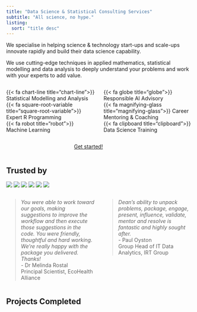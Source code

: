 ```yaml
---
title: "Data Science & Statistical Consulting Services"
subtitle: "All science, no hype."
listing: 
  sort: "title desc"
---
```


We specialise in helping science & technology start-ups and scale-ups innovate rapidly and build their data science capability.   

We use cutting-edge techniques in applied mathematics, statistical modelling and data analysis to deeply understand your problems and work with your experts to add value.   

:::: {.columns}

::: {.column width="50%"}
{{< fa chart-line title="chart-line">}}  Statistical Modelling and Analysis  
{{< fa square-root-variable title="square-root-variable">}} Expert R Programming   
{{< fa robot title="robot">}} Machine Learning 
:::

::: {.column width="50%"}
{{< fa globe title="globe">}} Responsible AI Advisory   
{{< fa magnifying-glass title="magnifying-glass">}} Career Mentoring & Coaching    
{{< fa clipboard title="clipboard">}} Data Science Training  
:::

::::  


:::: {.columns}

::: {.column width="35%"}

:::

::: {.column width="30%"}
<a href="../contact/index.qmd" class="btn btn-outline-info btn-lg active" role="button" aria-pressed="true">Get started!</a>
:::

::: {.column width="35%"}

:::


::::  


## Trusted by   
![](img/kyckr.svg)
![](img/ecohealth.png)
![](img/monash.png)
![](img/irt.png)
![](img/mitre10.png)
![](img/scalapay.png)

:::: {.columns}

::: {.column width="50%"}
>*You were able to work toward our goals, making suggestions to improve the workflow and then execute those suggestions in the code. You were friendly, thoughtful and hard working. We're really happy with the package you delivered. Thanks!*  
- Dr Melinda Rostal  
Principal Scientist, EcoHealth Alliance
:::

::: {.column width="50%"}
>*Dean's ability to unpack problems, package, engage, present, influence, validate, mentor and resolve is fantastic and highly sought after.*  
- Paul Oyston  
Group Head of IT Data Analytics, IRT Group
:::

::::  


## Projects Completed
